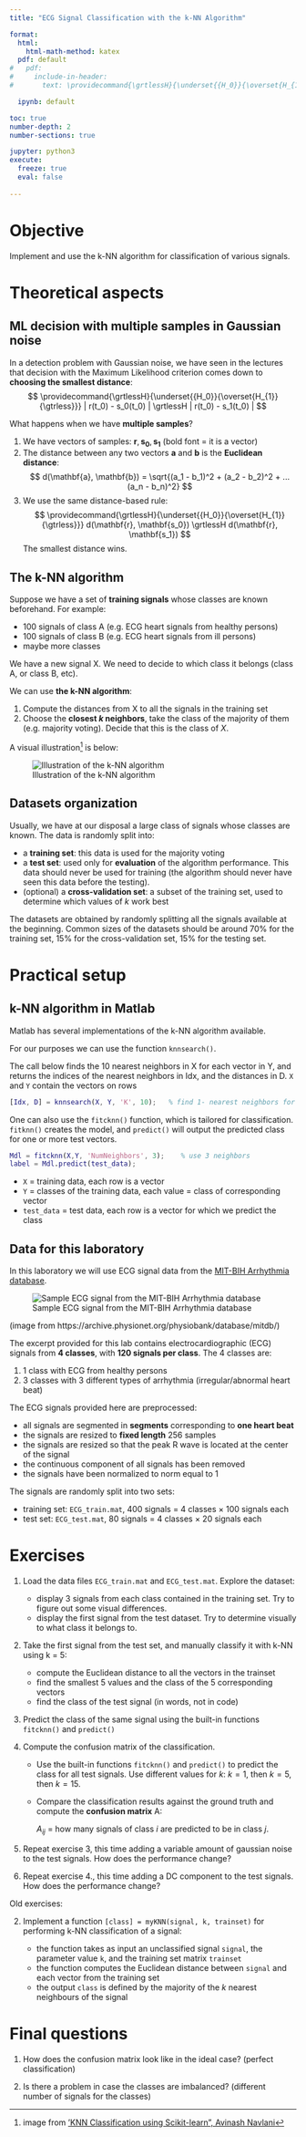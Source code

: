 ```yaml
---
title: "ECG Signal Classification with the k-NN Algorithm"

format: 
  html: 
    html-math-method: katex
  pdf: default
#   pdf:
#     include-in-header:
#       text: \providecommand{\grtlessH}{\underset{{H_0}}{\overset{H_{1}}{\gtrless}}}

  ipynb: default

toc: true
number-depth: 2
number-sections: true

jupyter: python3
execute:
  freeze: true
  eval: false
    
---
```


# Objective

Implement and use the k-NN algorithm for classification of various signals.

# Theoretical aspects

## ML decision with multiple samples in Gaussian noise

In a detection problem with Gaussian noise, we have seen in the lectures that
decision with the Maximum Likelihood criterion comes down to **choosing the smallest distance**:
$$
\providecommand{\grtlessH}{\underset{{H_0}}{\overset{H_{1}}{\gtrless}}}
 | r(t_0) - s_0(t_0) | \grtlessH | r(t_0) - s_1(t_0) |
$$

What happens when we have **multiple samples**? 

1. We have vectors of samples: $\mathbf{r}, \mathbf{s_0}, \mathbf{s_1}$ (bold font = it is a vector)
2. The distance between any two vectors $\mathbf{a}$ and $\mathbf{b}$ is the **Euclidean distance**:
   $$
   d(\mathbf{a}, \mathbf{b}) = \sqrt{(a_1 - b_1)^2 + (a_2 - b_2)^2 + ... (a_n - b_n)^2}
   $$
3. We use the same distance-based rule:
  $$
  \providecommand{\grtlessH}{\underset{{H_0}}{\overset{H_{1}}{\gtrless}}}
  d(\mathbf{r}, \mathbf{s_0}) \grtlessH d(\mathbf{r}, \mathbf{s_1})
  $$
  The smallest distance wins.
  
## The k-NN algorithm

Suppose we have a set of **training signals** whose classes are known beforehand.
For example:

- 100 signals of class A (e.g. ECG heart signals from healthy persons)
- 100 signals of class B (e.g. ECG heart signals from ill persons)
- maybe more classes
    
We have a new signal X. We need to decide to which class it belongs (class A, or class B, etc).

We can use **the k-NN algorithm**:

1. Compute the distances from X to all the signals in the training set
2. Choose the **closest $k$ neighbors**, take the class of the majority of them
(e.g. majority voting). Decide that this is the class of $X$.

A visual illustration[^1] is below:

![Illustration of the k-NN algorithm](img/kNN.png)

[^1]: image from ['KNN Classification using Scikit-learn", Avinash Navlani](https://www.datacamp.com/community/tutorials/k-nearest-neighbor-classification-scikit-learn)

## Datasets organization

Usually, we have at our disposal a large class of signals whose classes are known.
The data is randomly split into:

- a **training set**: this data is used for the majority voting
- a **test set**: used only for **evaluation** of the algorithm performance.
This data should never be used for training (the algorithm should never
have seen this data before the testing).
- (optional) a **cross-validation set**: a subset of the training set, 
used to determine which values of $k$ work best

The datasets are obtained by randomly splitting all the signals available at the beginning.
Common sizes of the datasets should be around $70\%$ for the training set, $15\%$ for the cross-validation set,
$15\%$ for the testing set.

# Practical setup

## k-NN algorithm in Matlab

Matlab has several implementations of the k-NN algorithm available.

For our purposes we can use the function `knnsearch()`.

The call below finds the 10 nearest neighbors in X for each vector in Y,
 and returns the indices of the nearest neighbors in Idx, and the distances in D.
 `X` and `Y` contain the vectors on rows

```matlab
[Idx, D] = knnsearch(X, Y, 'K', 10);   % find 1- nearest neighbors for vectors in Y
```

One can also use the `fitcknn()` function, which is tailored for classification.
`fitknn()` creates the model, and `predict()` will output the predicted class for one 
or more test vectors.

```matlab
Mdl = fitcknn(X,Y, 'NumNeighbors', 3);    % use 3 neighbors
label = Mdl.predict(test_data);
```
- `X` = training data, each row is a vector
- `Y` = classes of the training data, each value = class of corresponding vector
- `test_data` = test data, each row is a vector for which we predict the class

## Data for this laboratory

In this laboratory we will use ECG signal data from the [MIT-BIH Arrhythmia database](https://physionet.org/content/mitdb/1.0.0/).

![Sample ECG signal from the MIT-BIH Arrhythmia database](img/MITBIH.png)

(image from https://archive.physionet.org/physiobank/database/mitdb/)

The excerpt provided for this lab contains electrocardiographic (ECG) signals from **4 classes**, with **120 signals per class**.
The 4 classes are:
 
 1. 1 class with ECG from healthy persons
 2. 3 classes with 3 different types of arrhythmia (irregular/abnormal heart beat)

The ECG signals provided here are preprocessed:

- all signals are segmented in **segments** corresponding to **one heart beat**
- the signals are resized to **fixed length** 256 samples
- the signals are resized so that the peak R wave is located at the center of the signal
- the continuous component of all signals has been removed
- the signals have been normalized to norm equal to 1

The signals are randomly split into two sets:

- training set: `ECG_train.mat`, 400 signals = 4 classes $\times$ 100 signals each
- test set: `ECG_test.mat`, 80 signals = 4 classes $\times$ 20 signals each


# Exercises

1. Load the data files `ECG_train.mat` and `ECG_test.mat`. Explore the dataset:

    - display 3 signals from each class contained in the training set. Try to figure out some visual differences.
    - display the first signal from the test dataset. Try to determine visually to what class it belongs to.
   
2. Take the first signal from the test set, and manually classify it with k-NN using k = 5:
    
   - compute the Euclidean distance to all the vectors in the trainset
   - find the smallest 5 values and the class of the 5 corresponding vectors
   - find the class of the test signal (in words, not in code)
   

3. Predict the class of the same signal using the built-in functions `fitcknn()` and `predict()`
   
3. Compute the confusion matrix of the classification.
   
   - Use the built-in functions `fitcknn()` and `predict()` to predict the class for all test signals.
     Use different values for $k$: $k=1$, then $k=5$, then $k=15$.
   - Compare the classification results against the ground truth and compute the **confusion matrix** A:
     
     $A_{ij}$ = how many signals of class $i$ are predicted to be in class $j$.
    
4. Repeat exercise 3, this time adding a variable amount of gaussian noise to the test signals.
   How does the performance change?

5. Repeat exercise 4., this time adding a DC component to the test signals. 
   How does the performance change?


Old exercises:

2. Implement a function ``[class] = myKNN(signal, k, trainset)`` for performing k-NN classification of a signal:

    - the function takes as input an unclassified signal `signal`, the parameter value `k`, and the training set matrix `trainset`
    - the function computes the Euclidean distance between `signal` and each vector from the training set
    - the output `class` is defined by the majority of the $k$ nearest neighbours of the signal

# Final questions

1. How does the confusion matrix look like in the ideal case?
(perfect classification)

2. Is there a problem in case the classes are imbalanced? (different number of signals for the classes)

